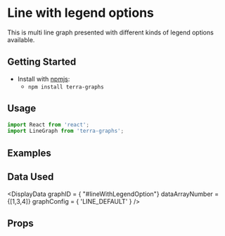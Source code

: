 
# Line with legend options

This is multi line graph presented with different kinds of legend options available.

## Getting Started

- Install with [npmjs](https://www.npmjs.com):
  - `npm install terra-graphs`

## Usage

```jsx
import React from 'react';
import LineGraph from 'terra-graphs';
```
## Examples
<LineGraph />

## Data Used
<DisplayData graphID = { "#lineWithLegendOption"} dataArrayNumber = {[1,3,4]} graphConfig = { 'LINE_DEFAULT' } />

## Props
<PropsTable />
